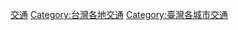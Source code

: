 {{Catnav|頁面分類|地理|...|亞洲地理|東亞地理|台灣地理|臺灣行政區劃|台中市}}
{{Catnav|頁面分類|地理|...|直轄市|各國直轄市|中華民國直轄市|台灣直轄市|台中市}}
{{Catnav|頁面分類|地理|...|城市|各國城市|中華民國城市|台灣城市|台灣直轄市|台中市}}
{{Catnav|頁面分類|地理|...|各國地理|中華民國地理|中華民國行政區劃|中華民國各省行政區劃|臺灣行政區劃|台中市}}
{{Catnav|頁面分類|社會|...|亞洲交通|亞洲各國交通|中華民國交通|台灣交通|台灣各地交通}}
{{Commonscat|Transport in Taichung City}}
{{catmore|台中市#交通|台中市交通}}

[[Category:臺中市|交通]]
[[Category:台灣各地交通|Category:台灣各地交通]]
[[Category:臺灣各城市交通|Category:臺灣各城市交通]]